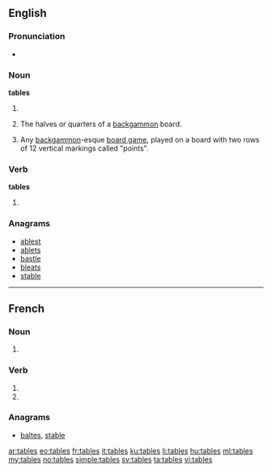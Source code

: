 ==English==

===Pronunciation===
* {{audio|en-us-tables.ogg|Audio (US)}}

===Noun===
'''tables'''

# {{plural of|table}}
# {{backgammon}} The halves or quarters of a [[backgammon]] board.
# Any [[backgammon]]-esque [[board game]], played on a board with two rows of 12 vertical markings called "points".

===Verb===
'''tables'''

# {{third-person singular of|table}}

===Anagrams===
* [[ablest#English|ablest]]
* [[ablets#English|ablets]]
* [[bastle#English|bastle]]
* [[bleats#English|bleats]]
* [[stable#English|stable]]

----

==French==

===Noun===
{{infl|fr|plural}} {{f|p}}

# {{plural of|table|lang=fr}}

===Verb===
{{fr-verb-form}}

# {{conjugation of|tabler||2|s|pres|ind|lang=fr}}
# {{conjugation of|tabler||2|s|pres|sub|lang=fr}}

===Anagrams===
* [[baltes#French|baltes]], [[stable#French|stable]]

[[ar:tables]]
[[eo:tables]]
[[fr:tables]]
[[it:tables]]
[[ku:tables]]
[[li:tables]]
[[hu:tables]]
[[ml:tables]]
[[my:tables]]
[[no:tables]]
[[simple:tables]]
[[sv:tables]]
[[ta:tables]]
[[vi:tables]]